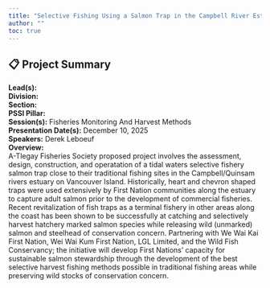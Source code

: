 ```yaml
---
title: "Selective Fishing Using a Salmon Trap in the Campbell River Estuary"
author: ""
toc: true
---
```


## 📋 Project Summary

**Lead(s):**   
**Division:**   
**Section:**   
**PSSI Pillar:**   
**Session(s):** Fisheries Monitoring And Harvest Methods  
**Presentation Date(s):** December 10, 2025  
**Speakers:** Derek Leboeuf  
**Overview:**  
A-Tlegay Fisheries Society proposed project involves the assessment, design, construction, and operatation of a tidal waters selective fishery salmon trap close to their traditional fishing sites in the Campbell/Quinsam rivers estuary on Vancouver Island. Historically, heart and chevron shaped traps were used extensively by First Nation communities along the estuary to capture adult salmon prior to the development of commercial fisheries. Recent revitalization of fish traps as a terminal fishery in other areas along the coast has been shown to be successfully at catching and selectively harvest hatchery marked salmon species while releasing wild (unmarked) salmon and steelhead of conservation concern. Partnering with We Wai Kai First Nation, Wei Wai Kum First Nation, LGL Limited, and the Wild Fish Conservancy; the initiative will develop First Nations’ capacity for sustainable salmon stewardship through the development of the best selective harvest fishing methods possible in traditional fishing areas while preserving wild stocks of conservation concern.   

